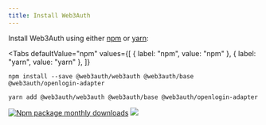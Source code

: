 ```yaml
---
title: Install Web3Auth
---
```



Install Web3Auth using either [npm](https://www.npmjs.com/package/@web3auth/web3auth) or [yarn](https://yarnpkg.com/package/@web3auth/web3auth):

<Tabs
  defaultValue="npm"
  values={[
    { label: "npm", value: "npm" },
    { label: "yarn", value: "yarn" },
  ]}
>
<TabItem value="npm">

```shell
npm install --save @web3auth/web3auth @web3auth/base @web3auth/openlogin-adapter
```

</TabItem>

<TabItem value="yarn">

```shell
yarn add @web3auth/web3auth @web3auth/base @web3auth/openlogin-adapter
```

</TabItem>

</Tabs>

[![Npm package monthly downloads](https://badgen.net/npm/dm/@web3auth/web3auth)](https://www.npmjs.com/package/@web3auth/web3auth)
[![](https://data.jsdelivr.com/v1/package/npm/@web3auth/web3auth/badge)](https://www.jsdelivr.com/package/npm/@web3auth/web3auth)
